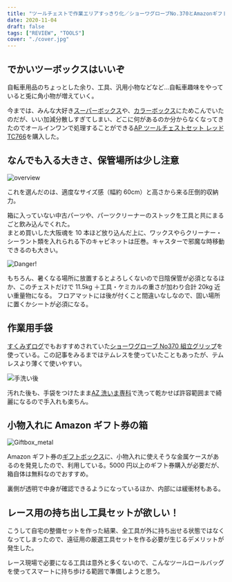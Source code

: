 ```yaml
---
title: "ツールチェストで作業エリアすっきり化／ショーワグローブNo.370とAmazonギフトボックス"
date: 2020-11-04
draft: false
tags: ["REVIEW", "TOOLS"]
cover: "./cover.jpg"
---
```


## でかいツーボックスはいいぞ

自転車用品のちょっとした余り、工具、汎用小物などなど…自転車趣味をやっていると兎に角小物が増えていく。

今までは、みんな大好き[スーパーボックス](https://amzn.to/3624bDB)や、[カラーボックス](https://amzn.to/38duDwu)にためこんでいたのだが、いい加減分散しすぎてしまい、どこに何があるのか分からなくなってきたのでオールインワンで処理することができる[AP ツールチェストセット レッド TC766](https://www.amazon.co.jp/dp/B072Z4JKLQ/?tag=gensobunya-22)を購入した。

<LinkBox
  isAmazonLink
  url="https://www.amazon.co.jp/dp/B072Z4JKLQ/?tag=gensobunya-22"
/>

## なんでも入る大きさ、保管場所は少し注意

![overview](./overview.jpg)

これを選んだのは、適度なサイズ感（幅約 60cm）と高さから来る圧倒的収納力。

箱に入っていない中古パーツや、パーツクリーナーのストックを工具と共にまるごと飲み込んでくれた。\
まとめ買いした大阪魂を 10 本ほど放り込んだ上に、ワックスやらクリーナー・シーラント類を入れられる下のキャビネットは圧巻。キャスターで邪魔な時移動できるのも大きい。

![Danger!](stock.jpg)

もちろん、暑くなる場所に放置するとよろしくないので日陰保管が必須となるほか、このチェストだけで 11.5kg ＋工具・ケミカルの重さが加わり合計 20kg 近い重量物になる。
フロアマットには後が付くこと間違いなしなので、固い場所に置くかシートが必須になる。

## 作業用手袋

[すくみずログ](https://skmzlog.com/2020/08/24/%e3%82%b7%e3%83%a7%e3%83%bc%e3%83%af%e3%82%b0%e3%83%ad%e3%83%bc%e3%83%96%e3%80%80%e7%b5%84%e7%ab%8b%e3%82%b0%e3%83%aa%e3%83%83%e3%83%97/)でもおすすめされていた[ショーワグローブ No370 組立グリップ](https://www.amazon.co.jp/dp/B007OYQXQ0/?tag=gensobunya-22)を使っている。この記事をみるまではテムレスを使っていたこともあったが、テムレスより薄くて使いやすい。

![手洗い後](./washed.jpg)

汚れた後も、手袋をつけたまま[AZ 洗いま専科](https://amzn.to/386Xt1y)で洗って乾かせば許容範囲まで綺麗になるので手入れも楽ちん。

<LinkBox
  isAmazonLink
  url="https://www.amazon.co.jp/dp/B007OYQXQ0/?tag=gensobunya-22"
/>

## 小物入れに Amazon ギフト券の箱

![Giftbox_metal](./amazon_giftcard_box.jpg)

Amazon ギフト券の[ギフトボックス](https://www.amazon.co.jp/dp/B07RW4G3MF/)に、小物入れに使えそうな金属ケースがあるのを発見したので、利用している。5000 円以上のギフト券購入が必要だが、箱自体は無料なのでおすすめ。

裏側が透明で中身が確認できるようになっているほか、内部には緩衝材もある。

## レース用の持ち出し工具セットが欲しい！

こうして自宅の整備セットを作った結果、全工具が外に持ち出せる状態ではなくなってしまったので、遠征用の厳選工具セットを作る必要が生じるデメリットが発生した。

レース現場で必要になる工具は意外と多くないので、こんなツールロールバッグを使ってスマートに持ち歩ける範囲で準備しようと思う。

<LinkBox
  isAmazonLink
  url="https://www.amazon.co.jp/dp/B088FLH935/?tag=gensobunya-22"
/>
